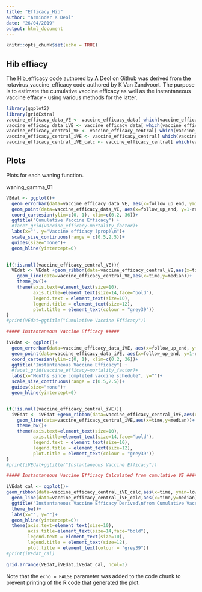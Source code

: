 ```yaml
---
title: "Efficacy_Hib"
author: "Arminder K Deol"
date: "26/04/2019"
output: html_document
---
```


```r
knitr::opts_chunk$set(echo = TRUE)
```

## Hib effiacy

The Hib_efficacy code authored by A Deol on Github was derived from the  rotavirus_vaccine_efficacy code authored by K Van Zandvoort. The purpose is to estimate the cumulative vaccine efficacy as well as the instantaneous vaccine effacy - using various methods for the latter. 



```r
library(ggplot2)
library(gridExtra)
vaccine_efficacy_data_VE <- vaccine_efficacy_data[ which(vaccine_efficacy_data$mortality=='VE_data'), ]
vaccine_efficacy_data_iVE <- vaccine_efficacy_data[ which(vaccine_efficacy_data$mortality=='iVE_data'), ]
vaccine_efficacy_central_VE <- vaccine_efficacy_central[ which(vaccine_efficacy_central$mortality=='VE_data' & vaccine_efficacy_central$vaccine_efficacy== "cumulative"), ]
vaccine_efficacy_central_iVE <- vaccine_efficacy_central[ which(vaccine_efficacy_central$mortality=='iVE_data' & vaccine_efficacy_central$vaccine_efficacy== "cumulative"), ]
vaccine_efficacy_central_iVE_calc <- vaccine_efficacy_central[ which(vaccine_efficacy_central$mortality=='VE_data' & vaccine_efficacy_central$vaccine_efficacy== "instantaneous"), ]

```

##  Plots

Plots for each waning function. 

waning_gamma_01

```r
VEdat <- ggplot()+
  geom_errorbar(data=vaccine_efficacy_data_VE, aes(x=follow_up_end, ymin=1-rr_high, ymax=1-rr_low))+
  geom_point(data=vaccine_efficacy_data_VE, aes(x=follow_up_end, y=1-rr, size=(cases_vaccine + cases_placebo)))+
  coord_cartesian(ylim=c(0, 1), xlim=c(0.2, 36))+
  ggtitle("Cumulative Vaccine Efficacy") +
  #facet_grid(vaccine_efficacy~mortality_factor)+
  labs(x="", y="Vaccine efficacy (prop)\n")+
  scale_size_continuous(range = c(0.5,2.5))+
  guides(size="none")+
  geom_hline(yintercept=0)
  

if(!is.null(vaccine_efficacy_central_VE)){
  VEdat <- VEdat +geom_ribbon(data=vaccine_efficacy_central_VE,aes(x=time, ymin=low, ymax=high), alpha=0.2)+
    geom_line(data=vaccine_efficacy_central_VE,aes(x=time,y=median))+
    theme_bw()+
    theme(axis.text=element_text(size=10),
          axis.title=element_text(size=14,face="bold"),
          legend.text = element_text(size=10),
          legend.title = element_text(size=12),
          plot.title = element_text(colour = "grey39"))
}
#print(VEdat+ggtitle("Cumulative Vaccine Efficacy"))

##### Instantaneous Vaccine Efficacy #####

iVEdat <- ggplot()+
  geom_errorbar(data=vaccine_efficacy_data_iVE, aes(x=follow_up_end, ymin=1-rr_high, ymax=1-rr_low))+
  geom_point(data=vaccine_efficacy_data_iVE, aes(x=follow_up_end, y=1-rr, size=(cases_vaccine + cases_placebo)))+
  coord_cartesian(ylim=c(0, 1), xlim=c(0.2, 36))+
  ggtitle("Instantaneous Vaccine Efficacy") +
  #facet_grid(vaccine_efficacy~mortality_factor)+
  labs(x="Months since completed vaccine schedule", y="")+
  scale_size_continuous(range = c(0.5,2.5))+
  guides(size="none")+
  geom_hline(yintercept=0)


if(!is.null(vaccine_efficacy_central_iVE)){
  iVEdat <- iVEdat +geom_ribbon(data=vaccine_efficacy_central_iVE,aes(x=time, ymin=low, ymax=high), alpha=0.2)+
    geom_line(data=vaccine_efficacy_central_iVE,aes(x=time,y=median))+
    theme_bw()+
    theme(axis.text=element_text(size=10),
          axis.title=element_text(size=14,face="bold"),
          legend.text = element_text(size=10),
          legend.title = element_text(size=12),
          plot.title = element_text(colour = "grey39"))
}
#print(iVEdat+ggtitle("Instantaneous Vaccine Efficacy"))

##### Instantaneous Vaccine Efficacy Calculated from cumulative VE #####

iVEdat_cal <- ggplot()+
geom_ribbon(data=vaccine_efficacy_central_iVE_calc,aes(x=time, ymin=low, ymax=high), alpha=0.2)+
  geom_line(data=vaccine_efficacy_central_iVE_calc,aes(x=time,y=median))+
  ggtitle("Instantaneous Vaccine Efficacy Derived\nfrom Cumulative Vaccine Efficacy") +
  theme_bw()+
  labs(x="", y="")+
  geom_hline(yintercept=0)+
  theme(axis.text=element_text(size=10),
        axis.title=element_text(size=14,face="bold"),
        legend.text = element_text(size=10),
        legend.title = element_text(size=12),
        plot.title = element_text(colour = "grey39"))
#print(iVEdat_cal)

grid.arrange(VEdat,iVEdat,iVEdat_cal, ncol=3)

```

Note that the `echo = FALSE` parameter was added to the code chunk to prevent printing of the R code that generated the plot.
